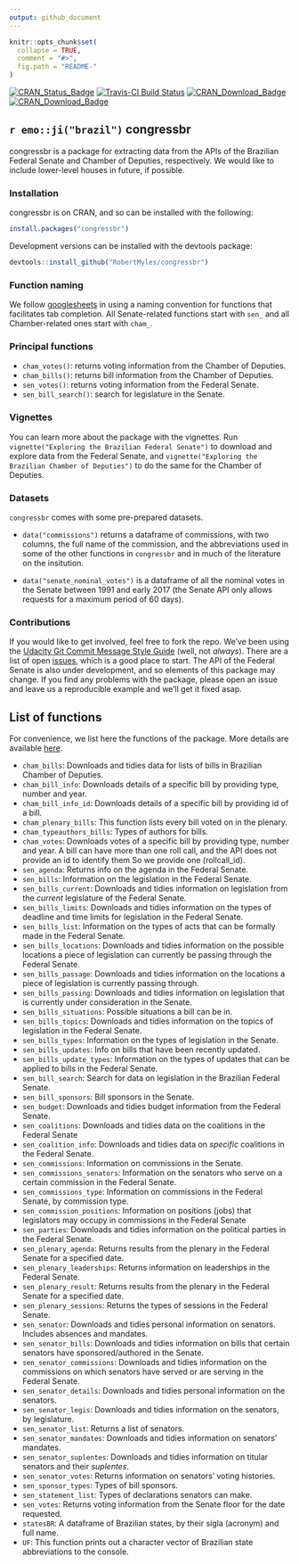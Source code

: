```yaml
---
output: github_document
---
```


```r
knitr::opts_chunk$set(
  collapse = TRUE,
  comment = "#>",
  fig.path = "README-"
)
```
[![CRAN_Status_Badge](http://www.r-pkg.org/badges/version/congressbr)](https://cran.r-project.org/package=congressbr) [![Travis-CI Build Status](https://travis-ci.org/RobertMyles/congressbr.svg?branch=master)](https://travis-ci.org/RobertMyles/congressbr)
[![CRAN_Download_Badge](http://cranlogs.r-pkg.org/badges/congressbr)](https://CRAN.R-project.org/package=congressbr)
[![CRAN_Download_Badge](http://cranlogs.r-pkg.org/badges/grand-total/congressbr)](https://CRAN.R-project.org/package=congressbr)  

## `r emo::ji("brazil")` congressbr

congressbr is a package for extracting data from the APIs of the Brazilian Federal Senate and Chamber of Deputies, respectively. We would like to include lower-level houses in future, if possible.

### Installation

congressbr is on CRAN, and so can be installed with the following:

```r
install.packages("congressbr")
```

Development versions can be installed with the devtools package: 

```r
devtools::install_github("RobertMyles/congressbr")
```

### Function naming

We follow [googlesheets](https://github.com/jennybc/googlesheets) in using a naming convention for functions that facilitates tab completion. All Senate-related functions start with `sen_` and all Chamber-related ones start with `cham_`. 

### Principal functions  

- `cham_votes()`: returns voting information from the Chamber of Deputies. 
- `cham_bills()`: returns bill information from the Chamber of Deputies.
- `sen_votes()`: returns voting information from the Federal Senate. 
- `sen_bill_search()`: search for legislature in the Senate.

### Vignettes  

You can learn more about the package with the vignettes. Run `vignette("Exploring the Brazilian Federal Senate")` to download and explore data from the Federal Senate, and `vignette("Exploring the Brazilian Chamber of Deputies")` to do the same for the Chamber of Deputies. 

### Datasets
`congressbr` comes with some pre-prepared datasets.   

- `data("commissions")` returns a dataframe of commissions, with two columns, the full name of the commission, and the abbreviations used in some of the other functions in `congressbr` and in much of the literature on the insitution. 

- `data("senate_nominal_votes")` is a dataframe of all the nominal votes in the Senate between 1991 and early 2017 (the Senate API only allows requests for a maximum period of 60 days).

### Contributions

If you would like to get involved, feel free to fork the repo. We've been using the [Udacity Git Commit Message Style Guide](https://udacity.github.io/git-styleguide/) (well, not *always*). There are a list of open [issues](https://github.com/RobertMyles/congressbr/issues), which is a good place to start. The API of the Federal Senate is also under development, and so elements of this package may change. If you find any problems with the package, please open an issue and leave us a reproducible example and we'll get it fixed asap. 

## List of functions  

For convenience, we list here the functions of the package. More details are available [here](https://cran.r-project.org/web/packages/congressbr/congressbr.pdf). 

- `cham_bills`: Downloads and tidies data for lists of bills in Brazilian Chamber of Deputies. 
- `cham_bill_info`: Downloads details of a specific bill by providing type, number and year.  
- `cham_bill_info_id`: Downloads details of a specific bill by providing id of a bill.
- `cham_plenary_bills`: This function lists every bill voted on in the plenary.
- `cham_typeauthors_bills`: Types of authors for bills.
- `cham_votes`: Downloads votes of a specific bill by providing type, number and year. A bill can have more than one roll call, and the API does not provide an id to identify them So we provide one (rollcall_id).  
- `sen_agenda`: Returns info on the agenda in the Federal Senate.
- `sen_bills`: Information on the legislation in the Federal Senate.
- `sen_bills_current`: Downloads and tidies information on legislation from the *current* legislature of the Federal Senate.
- `sen_bills_limits`: Downloads and tidies information on the types of deadline and time limits for legislation in the Federal Senate.
- `sen_bills_list`: Information on the types of acts that can be formally made in the Federal Senate.
- `sen_bills_locations`: Downloads and tidies information on the possible locations a piece of legislation can currently be passing through the Federal Senate.
- `sen_bills_passage`: Downloads and tidies information on the locations a piece of legislation is currently passing through.
- `sen_bills_passing`: Downloads and tidies information on legislation that is currently under consideration in the Senate.
- `sen_bills_situations`: Possible situations a bill can be in.
- `sen_bills_topics`: Downloads and tidies information on the topics of legislation in the Federal Senate.
- `sen_bills_types`: Information on the types of legislation in the Senate.
- `sen_bills_updates`: Info on bills that have been recently updated.
- `sen_bills_update_types`: Information on the types of updates that can be applied to bills in the Federal Senate.
- `sen_bill_search`: Search for data on legislation in the Brazilian Federal Senate.
- `sen_bill_sponsors`: Bill sponsors in the Senate.
- `sen_budget`: Downloads and tidies budget information from the Federal Senate.
- `sen_coalitions`: Downloads and tidies data on the coalitions in the Federal Senate
- `sen_coalition_info`: Downloads and tidies data on *specific* coalitions in the Federal Senate.
- `sen_commissions`: Information on commissions in the Senate.
- `sen_commissions_senators`: Information on the senators who serve on a certain commission in the Federal Senate.
- `sen_commissions_type`: Information on commissions in the Federal Senate, by commission type.
- `sen_commission_positions`: Information on positions (jobs) that legislators may occupy in commissions in the Federal Senate
- `sen_parties`: Downloads and tidies information on the political parties in the Federal Senate.
- `sen_plenary_agenda`: Returns results from the plenary in the Federal Senate for a specified date.
- `sen_plenary_leaderships`: Returns information on leaderships in the Federal Senate.
- `sen_plenary_result`: Returns results from the plenary in the Federal Senate for a specified date.
- `sen_plenary_sessions`: Returns the types of sessions in the Federal Senate.
- `sen_senator`: Downloads and tidies personal information on senators. Includes absences and mandates.
- `sen_senator_bills`: Downloads and tidies information on bills that certain senators have sponsored/authored in the Senate.
- `sen_senator_commissions`: Downloads and tidies information on the commissions on which senators have served or are serving in the Federal Senate.
- `sen_senator_details`: Downloads and tidies personal information on the senators.
- `sen_senator_legis`: Downloads and tidies information on the senators, by legislature.
- `sen_senator_list`: Returns a list of senators.
- `sen_senator_mandates`: Downloads and tidies information on senators’ mandates.
- `sen_senator_suplentes`: Downloads and tidies information on titular senators and their *suplentes*.
- `sen_senator_votes`: Returns information on senators’ voting histories.
- `sen_sponsor_types`: Types of bill sponsors.
- `sen_statement_list`: Types of declarations senators can make.
- `sen_votes`: Returns voting information from the Senate floor for the date requested.
- `statesBR`: A dataframe of Brazilian states, by their sigla (acronym) and full name.
- `UF`: This function prints out a character vector of Brazilian state abbreviations to the console. 
